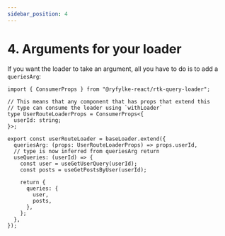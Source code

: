 ```yaml
---
sidebar_position: 4
---
```


# 4. Arguments for your loader

If you want the loader to take an argument, all you have to do is to add a `queriesArg`:

```tsx {5-7,10-12}
import { ConsumerProps } from "@ryfylke-react/rtk-query-loader";

// This means that any component that has props that extend this
// type can consume the loader using `withLoader`
type UserRouteLoaderProps = ConsumerProps<{
  userId: string;
}>;

export const userRouteLoader = baseLoader.extend({
  queriesArg: (props: UserRouteLoaderProps) => props.userId,
  // type is now inferred from queriesArg return
  useQueries: (userId) => {
    const user = useGetUserQuery(userId);
    const posts = useGetPostsByUser(userId);

    return {
      queries: {
        user,
        posts,
      },
    };
  },
});
```

